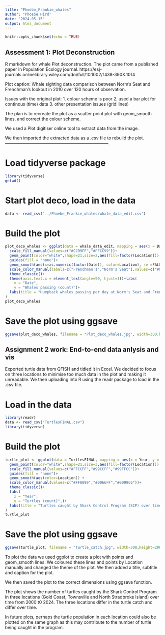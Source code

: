 ```yaml
---
title: "Phoebe_Frankie_whales"
author: "Phoebe Hird"
date: "2024-05-15"
output: html_document
---
```


```r
knitr::opts_chunk$set(echo = TRUE)
```

## Assessment 1: Plot Deconstruction
R markdown for whale Plot deconstruction. The plot came from a published paper in Population Ecology journal. https://esj-journals.onlinelibrary.wiley.com/doi/full/10.1002/1438-390X.1014

Plot caption: Whale sighting data comparison between Norm's Seat and Frenchman's lookout in 2010 over 120 hours of observation.

Issues with the original plot:
1. colour scheme is poor
2. used a bar plot for continous (time) data 
3. other presentation issues (grid lines)

The plan is to recreate the plot as a scatter point plot with geom_smooth lines, and correct the colour scheme. 

We used a Plot digitiser online tool to extract data from the image. 

We then imported the extracted data as a .csv file to rebuild the plot.
------------------------------------------------------------------------_

# Load tidyverse package

```r
library(tidyverse)
getwd()
```
# Start plot deco, load in the data
```r
data <- read_csv("../Phoebe_Frankie_whales/whale_data_edit.csv")
```
# Build the plot

```r
plot_deco_whales <- ggplot(data = whale_data_edit, mapping = aes(x = Date, y = no..whales.passing)) + 
  scale_fill_manual(values=c("#CC99FF","#FFCC99"))+
  geom_point(color="white",shape=21,size=2,aes(fill=factor(Location))) + 
  guides(fill = "none")+
  geom_smooth(aes(x=as.numeric(factor(Date)), color=Location), se =FALSE) +
  scale_color_manual(labels=c("Frenchman's","Norm's Seat"),values=c("#9966FF","#FF9966"))+
  theme_classic()+
  theme(axis.text.x = element_text(angle=90, hjust=1))+labs(
    x = "Date",
    y = "Whales passing (count)")+
  labs(title = "Humpback whales passing per day at Norm's Seat and Frenchman's locations",caption = "Data from https://esj-journals.onlinelibrary.wiley.com/doi/full/10.1002/1438-390X.1014"
)
plot_deco_whales
```
# Save the plot using ggsave

```r
ggsave(plot_deco_whales, filename = "Plot_deco_whales.jpg", width=300,height=200, units="mm")

```
## Assignment 2 work: End-to-end data anlysis and vis

Exported turtle data from QFISH and tidied it in Excel. We decided to focus on three locations to minimise too much data in the plot and making it unreadable. 
We then uploading into R using the readr package to load in the .csv file. 

# Load in the data

```r
library(readr)
data <- read_csv("TurtlesFINAL.csv")
library(tidyverse)
```
# Build the plot 

```r
turtle_plot <- ggplot(data = TurtlesFINAL, mapping = aes(x = Year, y = Turtles)) + 
  geom_point(color="white",shape=21,size=3,aes(fill=factor(Location))) +
  scale_fill_manual(values=c("#FFCCFF","#99CCFF","#99FFCC"))+
  guides(fill = "none")+
  geom_smooth(aes(color=Location)) +
  scale_color_manual(values=c("#FF0099","#0066FF","#009966"))+
  theme_classic()+
  labs(
    x = "Year",
    y = "Turtles (count)",)+
  labs(title = "Turtles caught by Shark Control Program (SCP) over time by location",subtitle="Turtles are a non-target species of the SCP",caption = "Data from QFISH"
)
turtle_plot
```
# Save the plot using ggsave
```r
ggsave(turtle_plot, filename = "Turtle_catch.jpg", width=300,height=200, units="mm")
```
To plot the data we used ggplot to create a plot with points and geom_smooth lines. We coloured these lines and points by Location manually and changed the theme of the plot. We then added a title, subtitle and caption for the plot. 

We then saved the plot to the correct dimensions using ggsave function. 

The plot shows the number of turtles caught by the Shark Control Program in three locations (Gold Coast, Townsville and North Stradbroke Island) over time from 2000 t0 2024. The three locations differ in the turtle catch and differ over time. 

In future plots, perhaps the turtle population in each location could also be plotted on the same graph as this may contribute to the number of turtle being caught in the program. 
